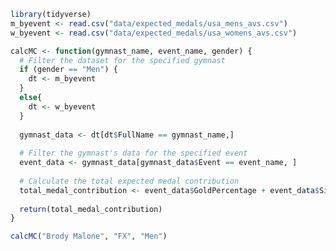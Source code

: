 

```r
library(tidyverse)
m_byevent <- read.csv("data/expected_medals/usa_mens_avs.csv")
w_byevent <- read.csv("data/expected_medals/usa_womens_avs.csv")
```

```r
calcMC <- function(gymnast_name, event_name, gender) {
  # Filter the dataset for the specified gymnast
  if (gender == "Men") {
    dt <- m_byevent
  }
  else{
    dt <- w_byevent
  }
  
  gymnast_data <- dt[dt$FullName == gymnast_name,]
  
  # Filter the gymnast's data for the specified event
  event_data <- gymnast_data[gymnast_data$Event == event_name, ]
  
  # Calculate the total expected medal contribution
  total_medal_contribution <- event_data$GoldPercentage + event_data$SilverPercentage + event_data$BronzePercentage
  
  return(total_medal_contribution)
}
```

```r
calcMC("Brody Malone", "FX", "Men")
```



